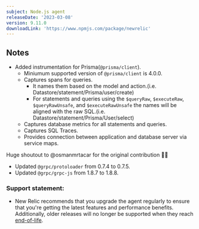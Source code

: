 ```yaml
---
subject: Node.js agent
releaseDate: '2023-03-08'
version: 9.11.0
downloadLink: 'https://www.npmjs.com/package/newrelic'
---
```


## Notes

* Added instrumentation for Prisma(`@prisma/client`).
   * Miniumum supported version of `@prisma/client` is 4.0.0.
   * Captures spans for queries. 
     * It names them based on the model and action.(i.e. Datastore/statement/Prisma/user/create)
     * For statements and queries using the `$queryRaw`, `$executeRaw`, `$queryRawUnsafe`, and `$executeRawUnsafe` the names will be aligned with the raw SQL.(i.e. Datastore/statement/Prisma/User/select)
   * Captures database metrics for all statements and queries.
   * Captures SQL Traces.
   * Provides connection between application and database server via service maps. 

Huge shoutout to @osmanmrtacar for the original contribution 🙏🏻

 * Updated `@grpc/protoloader` from 0.7.4 to 0.7.5.
 * Updated `@grpc/grpc-js` from 1.8.7 to 1.8.8. 


### Support statement:

* New Relic recommends that you upgrade the agent regularly to ensure that you're getting the latest features and performance benefits. Additionally, older releases will no longer be supported when they reach [end-of-life](/docs/using-new-relic/cross-product-functions/install-configure/notification-changes-new-relic-saas-features-distributed-software).